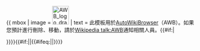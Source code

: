 {{ mbox
| image = [[File:AWB logo draft.png|44x50px|alt=|link=]]
| text = 此模板用於[[Wikipedia:AutoWikiBrowser|AutoWikiBrowser]]（AWB）。如果您預計進行刪除、移動，請於[[Wikipedia talk:AutoWikiBrowser|Wikipedia talk:AWB]]通知相關人員。{{#if:{{{1|}}}|<p>
{{{1}}}}}}}<includeonly>{{#if:{{{nocat|}}}||{{#ifeq:{{PAGENAME}}|{{BASEPAGENAME}}|[[Category:使用於AWB的模板|{{PAGENAME}}]]}}}}</includeonly><noinclude>
{{Documentation}}<!-- Add categories and interwikis to the /doc subpage, not here! --></noinclude>